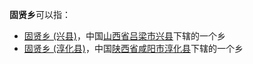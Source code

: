 '''固贤乡'''可以指：
* [[固贤乡_(兴县)|固贤乡 (兴县)]]，中国[[山西省|山西省]][[吕梁市|吕梁市]][[兴县|兴县]]下辖的一个乡
* [[固贤乡_(淳化县)|固贤乡 (淳化县)]]，中国[[陕西省|陕西省]][[咸阳市|咸阳市]][[淳化县|淳化县]]下辖的一个乡

{{disambig|G固|cat=三字中国乡名消歧义}}